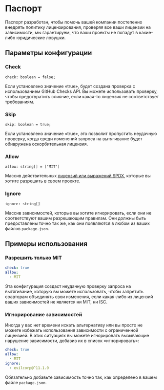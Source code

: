 
# <Passport size={96} /> Паспорт

Паспорт разработан, чтобы помочь вашей компании постепенно внедрять политику лицензирования, проверяя все ваши лицензии на зависимости, мы гарантируем, что ваши проекты не попадут в какие-либо юридические ловушки.

## Параметры конфигурации

### Check

```tsx
check: boolean = false;
```

Если установлено значение «true», будет создана проверка с использованием GitHub Checks API. Вы можете использовать проверку, чтобы предотвратить слияние, если какая-то лицензия не соответствует требованиям.

### Skip

```tsx
skip: boolean = true;
```

Если установлено значение «true», это позволит пропустить неудачную проверку, когда среди изменений запроса на вытягивание будет обнаружена оскорбительная лицензия.

### Allow

```tsx
allow: string[] = ["MIT"]
```

Массив действительных [лицензий или выражений SPDX](https://spdx.org/licenses/), которые вы хотите разрешить в своем проекте.

### Ignore

```tsx
ignore: string[]
```

Массив зависимостей, которые вы хотите игнорировать, если они не соответствуют вашим разрешающим правилам. Они должны быть предоставлены точно так же, как они появляются в любом из ваших файлов `package.json`.

## Примеры использования

### Разрешить только MIT

```yaml filename=".github/passport.yaml"
check: true
allow:
  - MIT
```

Эта конфигурация создаст неудачную проверку запроса на вытягивание, которую вы можете использовать, чтобы запретить соавторам объединять свои изменения, если какая-либо из лицензий ваших зависимостей не является ни MIT, ни ISC.

### Игнорирование зависимостей

Иногда у вас нет времени искать альтернативу или вы просто не можете избежать использования зависимости с ограниченной лицензией. В этих ситуациях вы можете игнорировать вызывающие нарушение зависимости, добавив их в список «игнорировать»:

```yaml filename=".github/passport.yaml"
check: true
allow:
  - MIT
ignore:
  - evilcorp@^11.1.0
```

Обязательно добавьте зависимость точно так, как определено в вашем файле `package.json`.
